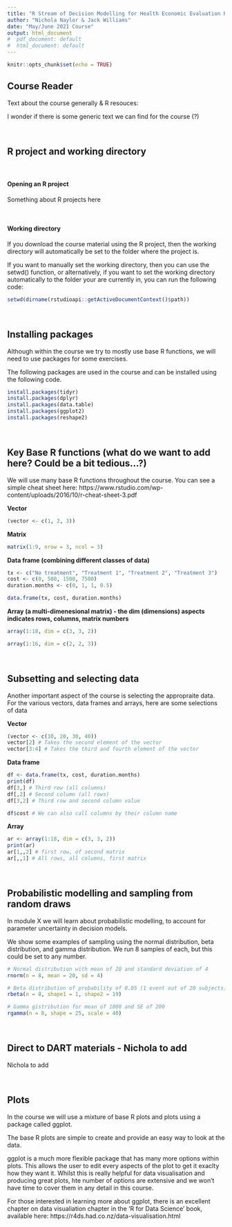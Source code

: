 ```yaml
---
title: "R Stream of Decision Modelling for Health Economic Evaluation Reader - Advanced Course"
author: "Nichola Naylor & Jack Williams"
date: "May/June 2021 Course"
output: html_document
#  pdf_document: default
#  html_document: default
---
```


```r
knitr::opts_chunk$set(echo = TRUE)
```

## Course Reader 

Text about the course generally & R resouces:

I wonder if there is some generic text we can find for the course (?)

\  

## R project and working directory

\  

#### Opening an R project 

Something about R projects here 

\  

#### Working directory

If you download the course material using the R project, then the working directory will automatically be set to the folder where the project is. 

If you want to manually set the working directory, then you can use the setwd() function, or alternatively, if you want to set the working directory automatically to the folder your are currently in, you can run the following code: 
```r
setwd(dirname(rstudioapi::getActiveDocumentContext()$path))
```

\  

## Installing packages 

Although within the course we try to mostly use base R functions, we will need to use packages for some exercises. 

The following packages are used in the course and can be installed using the following code. 

```r
install.packages(tidyr)
install.packages(dplyr)
install.packages(data.table)
install.packages(ggplot2)
install.packages(reshape2)
```

\  

## Key Base R functions (what do we want to add here? Could be a bit tedious...?)

We will use many base R functions throughout the course. You can see a simple cheat sheet here:
https://www.rstudio.com/wp-content/uploads/2016/10/r-cheat-sheet-3.pdf 


**Vector**
```r
(vector <- c(1, 2, 3))
```


**Matrix**
```r
matrix(1:9, nrow = 3, ncol = 3)
```


**Data frame (combining different classes of data)**
```r

tx <- c("No treatment", "Treatment 1", "Treatment 2", "Treatment 3")
cost <- c(0, 500, 1500, 7500)
duration.months <- c(0, 1, 1, 0.5)

data.frame(tx, cost, duration.months)
```


**Array (a multi-dimenesional matrix) - the dim (dimensions) aspects indicates rows, columns, matrix numbers**
```r
array(1:18, dim = c(3, 3, 2))

array(1:16, dim = c(2, 2, 3))

```

\  

## Subsetting and selecting data 

Another important aspect of the course is selecting the appropraite data. For the various vectors, data frames and arrays, here are some selections of data


**Vector**
```r

(vector <- c(10, 20, 30, 40))
vector[2] # Takes the second element of the vector
vector[3:4] # Takes the third and fourth element of the vector

```
**Data frame**
```r
df <- data.frame(tx, cost, duration.months)
print(df)
df[3,] # Third row (all columns)
df[,2] # Second column (all rows)
df[3,2] # Third row and second column value

df$cost # We can also call columns by their column name 
```
**Array**
```r
ar <- array(1:18, dim = c(3, 3, 2))
print(ar)
ar[1,,2] # first row, of second matrix
ar[,,1] # All rows, all columns, first matrix

```
\  

## Probabilistic modelling and sampling from random draws

In module X we will learn about probabilistic modelling, to account for parameter uncertainty in decision models. 

We show some examples of sampling using the normal distribution, beta distribution, and gamma distribution. We run 8 samples of each, but this could be set to any number. 

```r

# Normal distribution with mean of 20 and standard deviation of 4 
rnorm(n = 8, mean = 20, sd = 4)

# Beta distribution of probability of 0.05 (1 event out of 20 subjects)
rbeta(n = 8, shape1 = 1, shape2 = 19)

# Gamma gistribution for mean of 1000 and SE of 200 
rgamma(n = 8, shape = 25, scale = 40)

```
\  

## Direct to DART materials - Nichola to add

Nichola to add

\  

## Plots 

In the course we will use a mixture of base R plots and plots using a package called ggplot. 

The base R plots are simple to create and provide an easy way to look at the data. 

ggplot is a much more flexible package that has many more options within plots. This allows the user to edit every aspects of the plot to get it exaclty how they want it. Whilst this is really helpful for data visualisation and producing great plots, hte number of options are extensive and we won't have time to cover them in any detail in this course. 

For those interested in learning more about ggplot, there is an excellent chapter on data visualiation chapter in the 'R for Data Science'  book, available here: 
https://r4ds.had.co.nz/data-visualisation.html

\  

